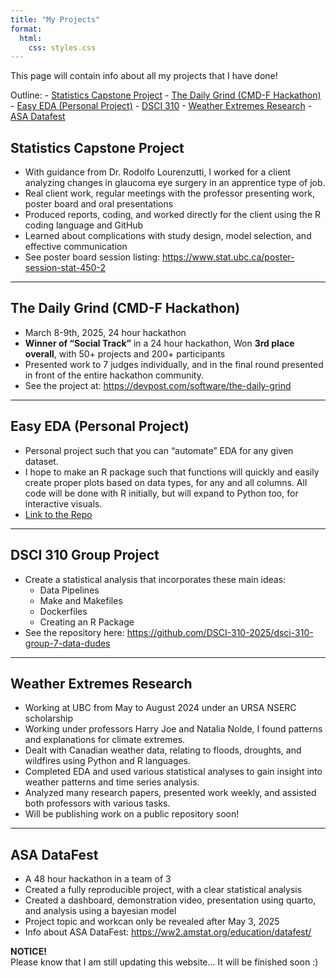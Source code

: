 ```yaml
---
title: "My Projects"
format:
  html:
    css: styles.css
---
```


This page will contain info about all my projects that I have done!

Outline:
- [Statistics Capstone Project](#capstone)
- [The Daily Grind (CMD-F Hackathon)](#cmdf)
- [Easy EDA (Personal Project)](#easy)
- [DSCI 310](#reproducible)
- [Weather Extremes Research](#research)
- [ASA Datafest](#datafest)


## Statistics Capstone Project {#capstone}

* With guidance from Dr. Rodolfo Lourenzutti, I worked for a client analyzing changes in glaucoma eye surgery in an apprentice type of job.
* Real client work, regular meetings with the professor presenting work, poster board and oral presentations
* Produced reports, coding, and worked directly for the client using the R coding language and GitHub
* Learned about complications with study design, model selection, and effective communication
* See poster board session listing: <https://www.stat.ubc.ca/poster-session-stat-450-2>

---

## The Daily Grind (CMD-F Hackathon) {#cmdf}

* March 8-9th, 2025, 24 hour hackathon
* **Winner of “Social Track”** in a 24 hour hackathon, Won **3rd place overall**, with 50+ projects and 200+ participants
* Presented work to 7 judges individually, and in the final round presented in front of the entire hackathon community.
* See the project at: <https://devpost.com/software/the-daily-grind>

---

## Easy EDA (Personal Project) {#easy}

* Personal project such that you can “automate” EDA for any given dataset. 
* I hope to make an R package such that functions will quickly and easily create proper plots based on data types, for any and all columns. All code will be done with R initially, but will expand to Python too, for interactive visuals.
* [Link to the Repo](https://github.com/hlan22/easy_eda)


---

## DSCI 310 Group Project {#reproducible}

* Create a statistical analysis that incorporates these main ideas:
  * Data Pipelines
  * Make and Makefiles
  * Dockerfiles
  * Creating an R Package
* See the repository here: <https://github.com/DSCI-310-2025/dsci-310-group-7-data-dudes>

---

## Weather Extremes Research {#research}

* Working at UBC from May to August 2024 under an URSA NSERC scholarship
* Working under professors Harry Joe and Natalia Nolde, I found patterns and explanations for climate extremes. 
* Dealt with Canadian weather data, relating to floods, droughts, and wildfires using Python and R languages. 
* Completed EDA and used various statistical analyses to gain insight into weather patterns and time series analysis. 
* Analyzed many research papers, presented work weekly, and assisted both professors with various tasks.
* Will be publishing work on a public repository soon!

---

## ASA DataFest {#datafest}

* A 48 hour hackathon in a team of 3
* Created a fully reproducible project, with a clear statistical analysis
* Created a dashboard, demonstration video, presentation using quarto, and analysis using a bayesian model
* Project topic and workcan only be revealed after May 3, 2025
* Info about ASA DataFest: <https://ww2.amstat.org/education/datafest/>


:::: purplebox
::: center
**NOTICE!**\
Please know that I am still updating this website... It will be finished soon :)
:::
::::
